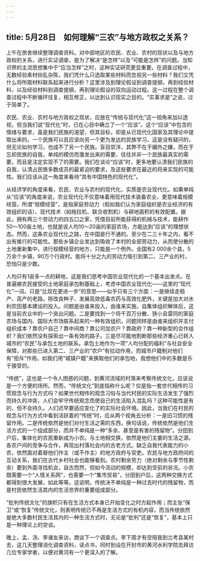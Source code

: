 ```yaml
---
---
---
```

title: 5月28日　如何理解“三农”与地方政权之关系？
---

上午在旅舍继续整理调查资料。对中部地区的农民、农业、农村的现状以及与地方政权的关系，进行实证调查，是为了解决“是怎样”以及“可能是怎样”的问题。当知识界的主流思想集中于“应当怎样”之时，这种实证研究更显重要。在调查过程中，无数经验素材纷乱杂陈，我们凭什么只选取某些材料而忽视另一些材料？我们又凭什么将所取材料联系起来进行分析？这里涉及到理论假设到调查提纲，再到经验材料，以及经验材料到调查提纲，再到理论假设的双向运动过程。这一过程在整个调查过程中不断循环往复，相互修正，以达到认识现实之目的。“实事求是”之说，过于简单了。

农民、农业、农村与地方政权之现状，应放在“传统与现代化”这一视角来加以透视，但当我们说“现代化”时，已在心目中确立了一个“应该”。这个“应该”中包含的情绪与要求，虽是我们民族的渴望，但其目标，却是从已现代化国家及其理论中提取出来的。一个民族可以且应该向另一个更为发达的民族学习，这是没有疑问的，但无论如何学习，也成不了另一个民族。盲目崇洋，其弊不在于媚外之嫌，而在于忘却民族的自我，单纯的模仿而激发出来的需要，往往并非一个民族最真实的需要，而且是注定实现不了的需要。我们在谈论“应该”时，更多地要认清我们民族的自我，认清占民族多数成员的最紧迫的要求，及这些要求在最近的将来实现的可能性。我们应该从这一角度来看待“具有中国特色的现代化”。

从经济学的角度来看，农民、农业与农村的现代化，实质是农业现代化。如果单纯从“应该”的角度来说，农业现代化不仅意味着用现代技术装备农业，更意味着规模经营。所谓“规模经营”，是指家庭劳动力（假如我们认为家庭组织是农业经济的有效组织的话）、现代技术（如拖拉机、联合收割机）与耕地面积的有效配置。据此，拥有两三个劳动力的四五口之家，凭借目前所能获得的机械与技术，能耕作50～100亩土地，也就是说人均10～20亩的家庭农场，方能达到“应该”的理想状态。然而，这条农业现代化之路，在中国是行不通的。至少在二三十年之内，看不出有推行的可能性。那些乡镇企业发达到吸收了本村的全部劳动力，从而使分散的土地重新集中，进行规模经营的地方，只能是一个例外。全国有2 000余个县，5万余个乡镇，90万个行政村。能将十分之九的劳动力吸引到第二、三产业的村，恐怕只是少数。

人均只有1亩多一点的耕地，这是我们思考中国农业现代化的一个基本出发点。在普遍被农民接受的土地家庭承包制基础上，考虑中国农业现代化——这里的“现代化”一词，只是“比现在更进一步”的意思——似乎只有三个方面：一是继续走稳产、高产的老路。除改良种子、发展高效低毒农药与高效化肥外，关键是加大对水利农田基本建设的投入。问题是由谁来投入，由谁来实施，自集体组织解体后，这是当前农业中的一个突出问题。二是要找到一个将千百万分散、狭小且雷同的家庭农场与国内、国际大市场联系起来的一种有效组织。问题同样是由谁来组织并支付组织成本？靠农户自己？靠中间商？靠公司加农户？靠政府？靠一种新型的合作组织？我们依然没有探索出一条有效的路子。三是尽可能地割断那些经济重心已转入城市的“农民”与承包土地的联系。承包土地作为一项“人均分配的福利”与社会安全保障，对那些已进入第二、三产业的“农户”有拉动作用，而城市户籍制对他们有“拒斥”作用。如我们用“城镇户籍”来换取他们的承包地，我想他们中的多数是乐于接受的。

“传统”，这也是一个令人困惑的问题，到黄河流域的村落来考察传统文化，应该说是一个方便的场所。然而，“传统文化”到底指称什么呢？仅是指一套世代相传的习惯观念与行为方式吗？如果世代相传的观念习俗与当代村民的实际生活发生了强烈而持久的冲突，人们会牢守传统观念而使自己的生活陷入混乱吗？这种可能性是有的，但不会持久。人们迟早要适应变化了的实际社会环境。因此，当我们在村民的观念与行为方式中看到活跃着的“传统”时，应从两个视角去分析：一是旧习惯的残留作用。二是传统依然是他们对付生活之需的东西，换句话说，传统依然是他们生活方式的一个组成部分，而并不单纯是一种“多余、甚至是有害的残留物”。分田到户后，集体化的农民重新成为小农。与土地相交换，依然是他们主要的生活之源。各农户间的竞争与合作，再现出村落社会内的古老方式。缺乏自我代表能力的小农，依然面对着替他们作主（或不作主）的地方政府与官吏。农民与地方政府间的互动关系，我们在古代乡村社会也能够看到。农村剩余劳力（绝对剩余与季节性剩余）要到外面寻找机会，自古而然，但如今流动的规模，却达到空前的状况。小农既需要一个“人情关系网”，也需要一个“集市贸易”，分田到户后，这两种交换方式都得到很大发展，如此等等。这说明，传统决不单纯是一种过去时代的残留物，而是村民依然生活其内的生活世界的重要组成部分。

“批判传统文化”的旗帜只有在生活方式本身已开始变化之时方起作用；而主张“保卫”或“恢复”传统文化，则表明传统已不再是生活方式的有机内容，而当传统依然是绝大多数村民生活其内的一种生活方式时，无论是“批判”还是“恢复”，基本上只是一种理论上的空谈。

晚上，孟、汤、李诸友来访，商谈下一个调查点。李下周才有空陪我到兰考县某村去，这几天整理消化调查资料，读点书，同时到设在开封市的黄河水利学院去拜访几位专家学者，以便对黄河有一个更深入的了解。